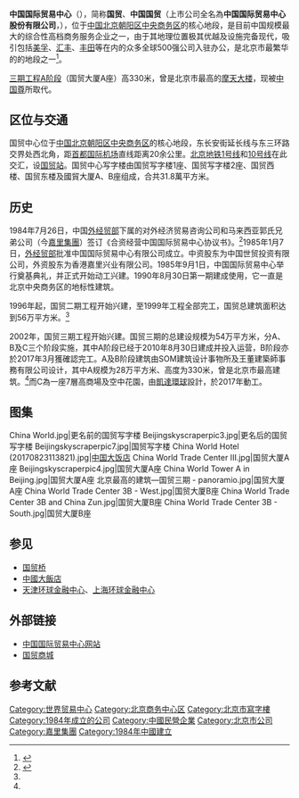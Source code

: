 {{Infobox building
| building_name       = 中国国际贸易中心
| native_building_name= The China World Trade Center
| former_names        = 
| alternate_names     = 国贸
| image               = 国贸建筑群.jpg
| caption             = 国贸全景
| map_type            = <!--  -->
| altitude            = <!-- 海拔（不是建築高度！） -->
| building_type       = <!--  -->
| architectural_style = <!--  -->
| structural_system   = <!--  -->
| cost                =  
| ren_cost            = <!-- 翻新造價 -->
| location            = {{CHN}}北京市
| address             = [[朝陽區|朝陽區]][[建國門外大街|建國門外大街]]1號
| client              = 
| owner               = 中国国际贸易中心股份有限公司（[[嘉里集團|嘉里集團]]子公司）
| current_tenants     = <!-- 現今租賃者 -->
| landlord            = <!--  -->
| coordinates         = <!--  -->
| start_date          = 第一期：1985-1990年<br />第二期：1996-1999年<br />第三期：2002-2017年
| completion_date     = 
| inauguration_date   = 1990年8月30日（一期）
| renovation_date     = <!--  -->
| demolition_date     = <!--  -->
| destruction_date    = <!-- 拆除日期 -->
| height              = 330米（第三期A座）
296米（第三期B座）
155米（第二期）  
155米（第一期）
| diameter            = <!-- 直徑 -->
| other_dimensions    = <!-- 其他尺寸 -->
| floor_count         = 74層、59层、38层、38层
| floor_area          = 110万㎡
| elevator_count      = 52
| main_contractor     = <!--  -->
| architect           = [[日建设计|日建设计]]（一期）<br> [[SOM建築設計事務所|美国SOM建筑设计事务所]]（三期）
| architecture_firm   = 
| structural_engineer = 
| services_engineer   = 
| civil_engineer      = <!--  -->
| other_designers     = <!--  -->
| quantity_surveyor   = <!--  -->
| awards              = 
| ren_architect       = <!-- 翻新團隊 -->
| ren_firm            = <!-- 建築翻新商-->
| ren_str_engineer    = <!--  -->
| ren_serv_engineer   = <!--  -->
| ren_civ_engineer    = <!--  -->
| ren_oth_designers   = <!--  -->
| ren_qty_surveyor    = <!--  -->
| ren_awards          = <!-- 翻新獎項 -->
| references          = <!-- 參考 -->
}}
'''中国国际贸易中心'''（{{lang-en|The China World Trade Center}}），简称'''国贸'''、'''中国国贸'''（上市公司全名為'''中国国际贸易中心股份有限公司'''，{{sse|600007}}），位于[[中华人民共和国|中国]][[北京|北京]][[朝阳区_(北京市)|朝阳区]][[中央商务区|中央商务区]]的核心地段，是目前中国规模最大的综合性高档商务服务企业之一，由于其地理位置极其优越及设施完备现代，吸引包括[[美孚石油|美孚]]、[[汇丰|汇丰]]、[[丰田|丰田]]等在内的众多全球500强公司入驻办公，是北京市最繁华的的地段之一<ref name="中国国际贸易中心">{{cite web| url=http://www.cwtc.com/cwtc/world/world.jsp| title=中国国际贸易中心简介| publisher=中国国际贸易中心网站| accessdate=2013-07-29| deadurl=yes| archiveurl=https://web.archive.org/web/20130804001728/http://www.cwtc.com/cwtc/world/world.jsp| archivedate=2013-08-04}}</ref>。

[[中国国际贸易中心三期A阶段|三期工程A阶段]]（国贸大厦A座）高330米，曾是北京市最高的[[摩天大楼|摩天大楼]]，现被[[中国尊|中国尊]]所取代。

== 区位与交通 ==
国贸中心位于[[中华人民共和国|中国]][[北京|北京]][[朝阳区_(北京市)|朝阳区]][[中央商务区|中央商务区]]的核心地段，东长安街延长线与东三环路交界处西北角，距[[首都国际机场|首都国际机场]]直线距离20余公里。[[北京地铁1号线|北京地铁1号线]]和[[北京地铁10号线|10号线]]在此交汇，设[[国贸站_(北京)|国贸站]]。国贸中心写字楼由国贸写字楼1座、国贸写字楼2座、国贸西楼、国贸东楼及國貿大厦A、B座组成，合共31.8萬平方米。

== 历史 ==
1984年7月26日，中国[[对外贸易经济合作部|外经贸部]]下属的对外经济贸易咨询公司和马来西亚郭氏兄弟公司（今[[嘉里集團|嘉里集團]]）签订《合资经营中国国际贸易中心协议书》。<ref>{{cite web| url=http://www.zj.xinhuanet.com/2012market/2012zjtdw/2012-09/17/c_113108408.htm| title=中国高楼热背后的城市经济学| accessdate=2013-07-29| deadurl=yes| archiveurl=https://web.archive.org/web/20130609221230/http://www.zj.xinhuanet.com/2012market/2012zjtdw/2012-09/17/c_113108408.htm| archivedate=2013-06-09}}</ref>1985年1月7日，[[对外贸易经济合作部|外经贸部]]批准中国国际贸易中心有限公司成立。中资股东为中国世贸投资有限公司，外资股东为香港嘉里兴业有限公司。1985年9月1日，中国国际贸易中心举行奠基典礼，并正式开始动工兴建。1990年8月30日第一期建成使用，它一直是北京中央商务区的地标性建筑。

1996年起，国贸二期工程开始兴建，至1999年工程全部完工，国贸总建筑面积达到56万平方米。<ref name="中国国际贸易中心" />

2002年，国贸三期工程开始兴建。国贸三期的总建设规模为54万平方米，分A、B及C三个阶段实施，其中A阶段已经于2010年8月30日建成并投入运营，B阶段亦於2017年3月獲確認完工。A及B阶段建筑由SOM建筑设计事物所及王董建築師事務有限公司设计，其中A规模为28万平方米、高度为330米，曾是北京市最高建筑。<ref name="中国国际贸易中心" />而C為一座7層高商場及空中花園，由[[凱達環球|凱達環球]]設計，於2017年動工。

== 图集 ==

<gallery>
China World.jpg|更名前的国贸写字楼
Beijingskyscraperpic3.jpg|更名后的国贸写字楼
Beijingskyscraperpic7.jpg|国贸写字楼
China World Hotel (20170823113821).jpg|[[中国大饭店|中国大饭店]]
China World Trade Center III.jpg|国贸大厦A座
Beijingskyscraperpic4.jpg|国贸大厦A座
China World Tower A in Beijing.jpg|国贸大厦A座
北京最高的建筑—国贸三期 - panoramio.jpg|国贸大厦A座
China World Trade Center 3B - West.jpg|国贸大厦B座
China World Trade Center 3B and China Zun.jpg|国贸大厦B座
China World Trade Center 3B - South.jpg|国贸大厦B座
</gallery>

== 参见 ==
*[[国贸桥|国贸桥]]
*[[中國大飯店|中國大飯店]]
*[[天津环球金融中心|天津环球金融中心]]、[[上海环球金融中心|上海环球金融中心]]
==外部链接==
{{Commonscat|China World Trade Center}}
*[http://www.cwtc.com/ 中国国际贸易中心网站]{{Wayback|url=http://www.cwtc.com/ |date=20201104215321 }}
*[http://www.chinaworldmall.com/ 国贸商城]{{Wayback|url=http://www.chinaworldmall.com/ |date=20081018233747 }}

==参考文献==
{{reflist}}

{{coord|39.9084524|N|116.4530826|E|scale:3000|display=title}}

{{嘉里集團}}
{{中国经济}}
[[Category:世界贸易中心|Category:世界贸易中心]]
[[Category:北京商务中心区|Category:北京商务中心区]]
[[Category:北京市寫字樓|Category:北京市寫字樓]]
[[Category:1984年成立的公司|Category:1984年成立的公司]]
[[Category:中國民營企業|Category:中國民營企業]]
[[Category:北京市公司|Category:北京市公司]]
[[Category:嘉里集團|Category:嘉里集團]]
[[Category:1984年中國建立|Category:1984年中國建立]]